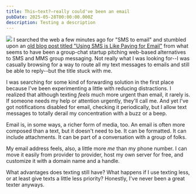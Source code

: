 ```yaml
---
title: This—text?—really could've been an email
pubDate: 2025-05-28T00:00:00.000Z
description: Testing a description
---
```


![](/images/cards/Thingvellir-from-air-004.png)
I searched the web a few minutes ago for "SMS to email" and stumbled upon an [old blog post titled "Using SMS is Like Paying for Email"](https://web.archive.org/web/20130526094211/http://blog.mycannonball.com/using-sms-is-like-paying-for-email) from
what seems to have been a group-chat startup pitching web-based alternatives to SMS and MMS group messaging. Not really what I was looking for--I was casually browsing for a way to route
all my text messages to emails and still be able to reply--but the title stuck with me.

I was searching for some kind of forwarding solution in the first place because I've been experimenting a little with reducing distractions. I realized that although texting *feels* much more urgent than email, it rarely is. If someone needs my
help or attention urgently, they'll call me. And yet I've got notifications disabled for email, checking it periodically, but I allow text messages to totally derail
my concentration with a buzz or a beep.

Email is, in some ways, a richer form of media, too. An email is often more composed than a text, but it doesn't need to be. It can be formatted. It can include attachments.
It can be part of a conversation with a group of folks.

My email address feels, also, a little more *me* than my phone number. I can move it easily from provider to provider, host my own server for free, and customize it with a domain name
and a handle.

What advantages does texting still have? What happens if I use texting less, or at least give texts a little less priority? Honestly, I've never been a great texter anyways.
